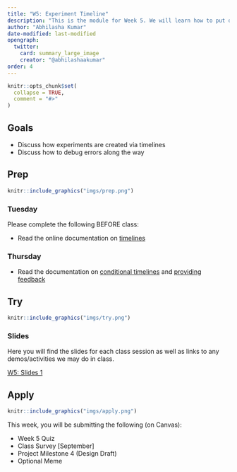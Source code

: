 ```yaml
---
title: "W5: Experiment Timeline"
description: "This is the module for Week 5. We will learn how to put different parts of an experiment into a coherent timeline."
author: "Abhilasha Kumar"
date-modified: last-modified
opengraph:
  twitter:
    card: summary_large_image
    creator: "@abhilashaakumar"
order: 4
---
```


```r
knitr::opts_chunk$set(
  collapse = TRUE,
  comment = "#>"
)
```

## Goals

- Discuss how experiments are created via timelines
- Discuss how to debug errors along the way

## Prep 

:::::{.card .border .border-2 .border-info}
:::: {.grid .g-0}
::: {.g-col-3}
:::: {.card-body}

```r
knitr::include_graphics("imgs/prep.png")
```

::::
:::

::: {.g-col-9}
:::: {.card-body}
### Tuesday

Please complete the following BEFORE class:

- Read the online documentation on [timelines](https://www.jspsych.org/7.0/overview/timeline/)

### Thursday

- Read the documentation on [conditional timelines](https://www.jspsych.org/7.3/overview/timeline/#conditional-timelines) and [providing feedback](https://www.jspsych.org/7.3/overview/dynamic-parameters/#providing-feedback)

::::
:::
::::
:::::

## Try {.mt-5}

:::::{.card .border .border-2 .border-info}
:::: {.grid .g-0}
::: {.g-col-3}
:::: {.card-body}

```r
knitr::include_graphics("imgs/try.png")
```

::::
:::

::: {.g-col-9}
:::: {.card-body}

### Slides

Here you will find the slides for each class session as well as links to any demos/activities we may do in class.

<a class="btn btn-outline-info" href="https://teaching-cognition.github.io/coglab/slides/W5_Sep_26_2023.pdf" role="button" target="_blank">W5: Slides 1</a>


::::
:::


::::
:::::

## Apply {.mt-5}

:::::{.card .border .border-2 .border-info}
:::: {.grid .g-0}
::: {.g-col-3}
:::: {.card-body}

```r
knitr::include_graphics("imgs/apply.png")
```

::::
:::

::: {.g-col-9}
:::: {.card-body}

This week, you will be submitting the following (on Canvas):

- Week 5 Quiz
- Class Survey [September] 
- Project Milestone 4 (Design Draft)
- Optional Meme

::::
:::


::::
:::::